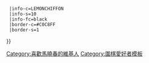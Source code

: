 {{Userbox
  |id=[[妖刀]]
  |id-c=CYAN
  |id-fc=black
  |id-s=16
  |info=這個用戶是'''[[馬曉春]]'''的[[圍棋|棋]]迷。{{#if:{{{1|}}}|{{{1}}}}}
  |info-c=LEMONCHIFFON
  |info-s=10
  |info-fc=black
  |border-c=#C0C8FF
  |border-s=1
}}<includeonly>[[Category:喜歡馬曉春的維基人]]</includeonly><noinclude>

[[Category:圍棋愛好者模板]]

</noinclude>